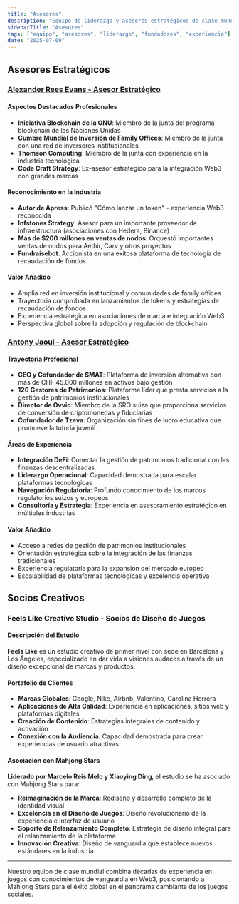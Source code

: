 ```yaml
---
title: "Asesores"
description: "Equipo de liderazgo y asesores estratégicos de clase mundial con décadas de experiencia en juegos, blockchain y finanzas"
sidebarTitle: "Asesores"
tags: ["equipo", "asesores", "liderazgo", "fundadores", "experiencia"]
date: "2025-07-09"
---
```


## Asesores Estratégicos

### [Alexander Rees Evans - Asesor Estratégico](https://www.linkedin.com/in/alexander-rees-evans-91566a195/)

#### Aspectos Destacados Profesionales
- **Iniciativa Blockchain de la ONU**: Miembro de la junta del programa blockchain de las Naciones Unidas
- **Cumbre Mundial de Inversión de Family Offices**: Miembro de la junta con una red de inversores institucionales
- **Thomson Computing**: Miembro de la junta con experiencia en la industria tecnológica
- **Code Craft Strategy**: Ex-asesor estratégico para la integración Web3 con grandes marcas

#### Reconocimiento en la Industria
- **Autor de Apress**: Publicó "Cómo lanzar un token" - experiencia Web3 reconocida
- **Infstones Strategy**: Asesor para un importante proveedor de infraestructura (asociaciones con Hedera, Binance)
- **Más de $200 millones en ventas de nodos**: Orquestó importantes ventas de nodos para Aethir, Carv y otros proyectos
- **Fundraisebot**: Accionista en una exitosa plataforma de tecnología de recaudación de fondos

#### Valor Añadido
- Amplia red en inversión institucional y comunidades de family offices
- Trayectoria comprobada en lanzamientos de tokens y estrategias de recaudación de fondos
- Experiencia estratégica en asociaciones de marca e integración Web3
- Perspectiva global sobre la adopción y regulación de blockchain

### [Antony Jaoui - Asesor Estratégico](https://www.linkedin.com/in/anthony-jaoui/)

#### Trayectoria Profesional
- **CEO y Cofundador de SMAT**: Plataforma de inversión alternativa con más de CHF 45.000 millones en activos bajo gestión
- **120 Gestores de Patrimonios**: Plataforma líder que presta servicios a la gestión de patrimonios institucionales
- **Director de Ovvio**: Miembro de la SRO suiza que proporciona servicios de conversión de criptomonedas y fiduciarias
- **Cofundador de Tzeva**: Organización sin fines de lucro educativa que promueve la tutoría juvenil

#### Áreas de Experiencia
- **Integración DeFi**: Conectar la gestión de patrimonios tradicional con las finanzas descentralizadas
- **Liderazgo Operacional**: Capacidad demostrada para escalar plataformas tecnológicas
- **Navegación Regulatoria**: Profundo conocimiento de los marcos regulatorios suizos y europeos
- **Consultoría y Estrategia**: Experiencia en asesoramiento estratégico en múltiples industrias

#### Valor Añadido
- Acceso a redes de gestión de patrimonios institucionales
- Orientación estratégica sobre la integración de las finanzas tradicionales
- Experiencia regulatoria para la expansión del mercado europeo
- Escalabilidad de plataformas tecnológicas y excelencia operativa

## Socios Creativos

### Feels Like Creative Studio - Socios de Diseño de Juegos

#### Descripción del Estudio
**Feels Like** es un estudio creativo de primer nivel con sede en Barcelona y Los Ángeles, especializado en dar vida a visiones audaces a través de un diseño excepcional de marcas y productos.

#### Portafolio de Clientes
- **Marcas Globales**: Google, Nike, Airbnb, Valentino, Carolina Herrera
- **Aplicaciones de Alta Calidad**: Experiencia en aplicaciones, sitios web y plataformas digitales
- **Creación de Contenido**: Estrategias integrales de contenido y activación
- **Conexión con la Audiencia**: Capacidad demostrada para crear experiencias de usuario atractivas

#### Asociación con Mahjong Stars
**Liderado por Marcelo Reis Melo y Xiaoying Ding**, el estudio se ha asociado con Mahjong Stars para:
- **Reimaginación de la Marca**: Rediseño y desarrollo completo de la identidad visual
- **Excelencia en el Diseño de Juegos**: Diseño revolucionario de la experiencia e interfaz de usuario
- **Soporte de Relanzamiento Completo**: Estrategia de diseño integral para el relanzamiento de la plataforma
- **Innovación Creativa**: Diseño de vanguardia que establece nuevos estándares en la industria


---

Nuestro equipo de clase mundial combina décadas de experiencia en juegos con conocimientos de vanguardia en Web3, posicionando a Mahjong Stars para el éxito global en el panorama cambiante de los juegos sociales.